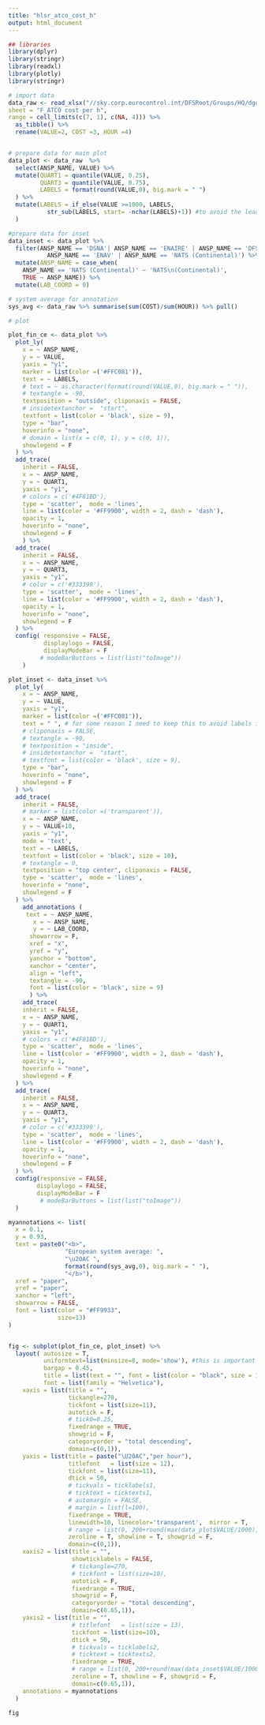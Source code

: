 ```yaml
---
title: "hlsr_atco_cost_h"
output: html_document
---
```


```r
## libraries
library(dplyr)
library(stringr)
library(readxl)
library(plotly)
library(stringr)
```

```r
# import data
data_raw <- read_xlsx("//sky.corp.eurocontrol.int/DFSRoot/Groups/HQ/dgof-pru/Project/ACE/Data for ACE landing page and digital reports/hlsr2021_data.xlsx",
sheet = "F_ATCO cost per h",
range = cell_limits(c(7, 1), c(NA, 4))) %>%
  as_tibble() %>% 
  rename(VALUE=2, COST =3, HOUR =4)


# prepare data for main plot
data_plot <- data_raw  %>%
  select(ANSP_NAME, VALUE) %>% 
  mutate(QUART1 = quantile(VALUE, 0.25),
         QUART3 = quantile(VALUE, 0.75),
         LABELS = format(round(VALUE,0), big.mark = " ")
  ) %>% 
  mutate(LABELS = if_else(VALUE >=1000, LABELS,
           str_sub(LABELS, start= -nchar(LABELS)+1)) #to avoid the leading space created by format
  )

#prepare data for inset
data_inset <- data_plot %>% 
  filter(ANSP_NAME == 'DSNA'| ANSP_NAME == 'ENAIRE' | ANSP_NAME == 'DFS' |
           ANSP_NAME == 'ENAV' | ANSP_NAME == 'NATS (Continental)') %>% 
  mutate(ANSP_NAME = case_when(
    ANSP_NAME == 'NATS (Continental)' ~ 'NATS\n(Continental)',
    TRUE ~ ANSP_NAME)) %>% 
  mutate(LAB_COORD = 0)

# system average for annotation
sys_avg <- data_raw %>% summarise(sum(COST)/sum(HOUR)) %>% pull()

# plot

plot_fin_ce <- data_plot %>%
  plot_ly(
    x = ~ ANSP_NAME,
    y = ~ VALUE,
    yaxis = "y1",
    marker = list(color =('#FFC081')),
    text = ~ LABELS,
    # text = ~ as.character(format(round(VALUE,0), big.mark = " ")),
    # textangle = -90,
    textposition = "outside", cliponaxis = FALSE,
    # insidetextanchor =  "start",
    textfont = list(color = 'black', size = 9),
    type = "bar",
    hoverinfo = "none",
    # domain = list(x = c(0, 1), y = c(0, 1)),
    showlegend = F
  ) %>% 
  add_trace(
    inherit = FALSE,
    x = ~ ANSP_NAME,
    y = ~ QUART1,
    yaxis = "y1",
    # colors = c('#4F81BD'),
    type = 'scatter',  mode = 'lines',
    line = list(color = '#FF9900', width = 2, dash = 'dash'),
    opacity = 1,
    hoverinfo = "none",
    showlegend = F
    ) %>%
  add_trace(
    inherit = FALSE,
    x = ~ ANSP_NAME,
    y = ~ QUART3,
    yaxis = "y1",
    # color = c('#333399'),
    type = 'scatter',  mode = 'lines',
    line = list(color = '#FF9900', width = 2, dash = 'dash'),
    opacity = 1,
    hoverinfo = "none",
    showlegend = F
  ) %>%
  config( responsive = FALSE,
          displaylogo = FALSE,
          displayModeBar = F
         # modeBarButtons = list(list("toImage"))
    )

plot_inset <- data_inset %>%
  plot_ly(
    x = ~ ANSP_NAME,
    y = ~ VALUE,
    yaxis = "y1",
    marker = list(color =('#FFC081')),
    text = " ", # for some reason I need to keep this to avoid labels in prev plot to autosize
    # cliponaxis = FALSE,
    # textangle = -90,
    # textposition = "inside",
    # insidetextanchor =  "start",
    # textfont = list(color = 'black', size = 9),
    type = "bar",
    hoverinfo = "none",
    showlegend = F
  ) %>% 
  add_trace(
    inherit = FALSE,
    # marker = list(color =('transparent')),
    x = ~ ANSP_NAME,
    y = ~ VALUE+10,
    yaxis = "y1",
    mode = 'text',
    text = ~ LABELS,
    textfont = list(color = 'black', size = 10),
    # textangle = 0,
    textposition = "top center", cliponaxis = FALSE,
    type = 'scatter',  mode = 'lines',
    hoverinfo = "none",
    showlegend = F
  ) %>% 
    add_annotations (
     text = ~ ANSP_NAME,
       x = ~ ANSP_NAME,
       y = ~ LAB_COORD,      
      showarrow = F,
      xref = "x",
      yref = "y",
      yanchor = "bottom",
      xanchor = "center",
      align = "left",
      textangle = -90,
      font = list(color = 'black', size = 9)
      ) %>% 
    add_trace(
    inherit = FALSE,
    x = ~ ANSP_NAME,
    y = ~ QUART1,
    yaxis = "y1",
    # colors = c('#4F81BD'),
    type = 'scatter',  mode = 'lines',
    line = list(color = '#FF9900', width = 2, dash = 'dash'),
    opacity = 1,
    hoverinfo = "none",
    showlegend = F
  ) %>%
  add_trace(
    inherit = FALSE,
    x = ~ ANSP_NAME,
    y = ~ QUART3,
    yaxis = "y1",
    # color = c('#333399'),
    type = 'scatter',  mode = 'lines',
    line = list(color = '#FF9900', width = 2, dash = 'dash'),
    opacity = 1,
    hoverinfo = "none",
    showlegend = F
  ) %>%
  config(responsive = FALSE,
        displaylogo = FALSE,
        displayModeBar = F
         # modeBarButtons = list(list("toImage"))
  )

myannotations <- list(
  x = 0.1,
  y = 0.93,
  text = paste0("<b>", 
                "European system average: ", 
                "\u20AC ",
                format(round(sys_avg,0), big.mark = " "),
                "</b>"),
  xref = "paper",
  yref = "paper",
  xanchor = "left",
  showarrow = FALSE,
  font = list(color = "#FF9933",
              size=13)
)


fig <- subplot(plot_fin_ce, plot_inset) %>% 
  layout( autosize = T,
          uniformtext=list(minsize=8, mode='show'), #this is important so it does not autofit fonts
          bargap = 0.45,
          title = list(text = "", font = list(color = "black", size = 14)),
          font = list(family = "Helvetica"),
    xaxis = list(title = "",
                 tickangle=270,
                 tickfont = list(size=11),
                 autotick = F,
                 # tick0=0.25,
                 fixedrange = TRUE,
                 showgrid = F,
                 categoryorder = "total descending",
                 domain=c(0,1)),
    yaxis = list(title = paste("\U20AC","per hour"),
                 titlefont   = list(size = 12),
                 tickfont = list(size=11),
                 dtick = 50,
                 # tickvals = ticklabels1,
                 # ticktext = ticktexts1,
                 # automargin = FALSE,
                 # margin = list(l=100),
                 fixedrange = TRUE,
                 linewidth=10, linecolor='transparent',  mirror = T,
                 # range = list(0, 200+round(max(data_plot$VALUE/1000), 1)*1000),
                 zeroline = T, showline = T, showgrid = F,
                 domain=c(0,1)),
    xaxis2 = list(title = "",
                  showticklabels = FALSE,
                  # tickangle=270,
                  # tickfont = list(size=10),
                  autotick = F,
                  fixedrange = TRUE,
                  showgrid = F,
                  categoryorder = "total descending",
                  domain=c(0.65,1)),
    yaxis2 = list(title = "",
                  # titlefont   = list(size = 13),
                  tickfont = list(size=10),
                  dtick = 50,
                  # tickvals = ticklabels2,
                  # ticktext = ticktexts2,
                  fixedrange = TRUE,
                  # range = list(0, 200+round(max(data_inset$VALUE/1000), 1)*1000),
                  zeroline = T, showline = F, showgrid = F,
                  domain=c(0.65,1)),
    annotations = myannotations
  )
```

```r
fig
```
